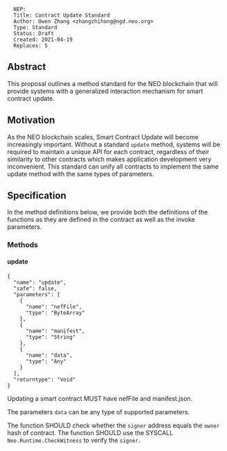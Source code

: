 <pre>
  NEP:
  Title: Contract Update Standard
  Author: Owen Zhang <zhangzhihong@ngd.neo.org>
  Type: Standard
  Status: Draft
  Created: 2021-04-19
  Replaces: 5
</pre>


==Abstract==

This proposal outlines a method standard for the NEO blockchain that will provide systems with a generalized interaction mechanism for smart contract update.

==Motivation==

As the NEO blockchain scales, Smart Contract Update will become increasingly important.  Without a standard <code>update</code> method, systems will be required to maintain a unique API for each contract, regardless of their similarity to other contracts which makes application development very inconvenient. This standard can unify all contracts to implement the same update method with the same types of parameters.

==Specification==

In the method definitions below, we provide both the definitions of the functions as they are defined in the contract as well as the invoke parameters.

===Methods===

====update====

<pre>
{
  "name": "update",
  "safe": false,
  "parameters": [
    {
      "name": "nefFile",
      "type": "ByteArray"
    },
    {
      "name": "manifest",
      "type": "String"
    },
    {
      "name": "data",
      "type": "Any"
    }
  ],
  "returntype": "Void"
}
</pre>

Updating a smart contract MUST have nefFile and manifest.json.

The parameters <code>data</code> can be any type of supported parameters.

The function SHOULD check whether the <code>signer</code> address equals the <code>owner</code> hash of contract. The function SHOULD use the SYSCALL <code>Neo.Runtime.CheckWitness</code> to verify the <code>signer</code>.

